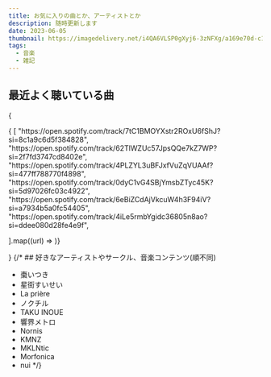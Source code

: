 ```yaml
---
title: お気に入りの曲とか、アーティストとか
description: 随時更新します
date: 2023-06-05
thumbnail: https://imagedelivery.net/i4QA6VLSP0gXyj6-3zNFXg/a169e70d-c1d8-4413-8105-475d94ea5600/public
tags:
  - 音楽
  - 雑記
---
```



## 最近よく聴いている曲

{
<div className="grid grid-cols-1 md:grid-cols-2">{
[
  "https://open.spotify.com/track/7tC1BMOYXstr2ROxU6fShJ?si=8c1a9c6d5f384828",
  "https://open.spotify.com/track/62TlWZUc57JpsQQe7kZ7WP?si=2f7fd3747cd8402e",
  "https://open.spotify.com/track/4PLZYL3uBFJxfVuZqVUAAf?si=477ff788770f4898",
  "https://open.spotify.com/track/0dyC1vG4SBjYmsbZTyc45K?si=5d97026fc03c4922",
  "https://open.spotify.com/track/6eBiZCdAjVkcuW4h3F94iV?si=a7934b5a0fc54405",
  "https://open.spotify.com/track/4iLe5rmbYgidc36805n8ao?si=ddee080d28fe4e9f",

].map((url) => <SpotifyCard key={url} url={url} />)}
</div>}
<YouTubeCard videoId="cv_fID950bw" />
{/*
## 好きなアーティストやサークル、音楽コンテンツ(順不同)

- 棗いつき
- 星街すいせい
- La prière
- ノクチル
- TAKU INOUE
- 響界メトロ
- Nornis
- KMNZ
- MKLNtic
- Morfonica
- nui */}
